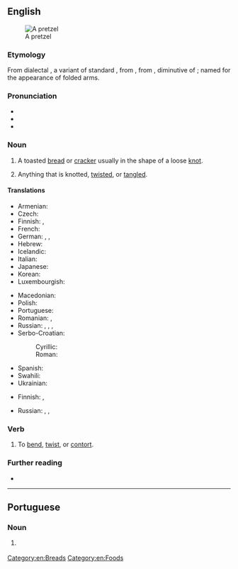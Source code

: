 ==English==
{{was wotd|2007|August|18}}
[[Image:Pretzel 01-14.jpg|thumb|A pretzel]]

===Etymology===
From dialectal {{bor|en|de|Pretzel}}, a variant of standard {{m|de|Brezel}}, from {{der|en|goh|brezzila}}, from {{der|en|ML.|brachiatellum}}, diminutive of {{der|en|la|bracchium||arm}}; named for the appearance of folded arms.

===Pronunciation===
* {{IPA|/ˈpɹɛt.səl/|[ˈpʰɹɛʔt͡sɫ̩]|lang=en}}
* {{audio|en-us-pretzel.ogg|Audio (US)|lang=en}}
* {{audio|en-au-pretzel.ogg|Audio (AU)|lang=en}}

===Noun===
{{en-noun}}

# {{lb|en|culinary}} A toasted [[bread]] or [[cracker]] usually in the shape of a loose [[knot]].
# {{lb|en|by extension}} Anything that is knotted, [[twist]]ed, or [[tangle]]d.

====Translations====
{{trans-top|toasted bread or cracker in the shape of a knot}}
* Armenian: {{t|hy|բրեցել}}
* Czech: {{t+|cs|preclík|m}}
* Finnish: {{t+|fi|rinkeli}}, {{t|fi|viipurinrinkeli}}
* French: {{t+|fr|bretzel|m}}
* German: {{t+|de|Brezel|f|n}}, {{t|de|Pretzel|f|n}}, {{t+|de|Breze|f}}
* Hebrew: {{t|he|בייגלה|m|tr=béigele}}
* Icelandic: {{t+|is|kringla|f}}
* Italian: {{t+|it|brezel}}
* Japanese: {{t|ja|プレッツェル|tr=purettseru}}
* Korean: {{t|ko|브레첼}}
* Luxembourgish: {{t|lb|Bretzel|f}}
{{trans-mid}}
* Macedonian: {{t|mk|перек|m|sc=Cyrl}}
* Polish: {{t+|pl|precel}}
* Portuguese: {{t|pt|pretzel|m}}
* Romanian: {{t+|ro|covrigel|m}}, {{t+|ro|covrig|m}}
* Russian: {{t+|ru|кре́ндель|m}}, {{t+|ru|кренделёк|m}}, {{qualifier|German style}} {{t|ru|пре́цель}}, {{t+|ru|бре́цель|m}}
* Serbo-Croatian:
*: Cyrillic: {{t|sh|пѐре̄ц|m}}
*: Roman: {{t+|sh|pèrēc|m}}
* Spanish: {{t+|es|pretzel|m}}
* Swahili: {{t|sw|pretseli}}
* Ukrainian: {{t|uk|бре́цель|m}}
{{trans-bottom}}

{{trans-top|anything that is knotted, twisted, or tangled}}
* Finnish: {{t+|fi|solmu}}, {{t+|fi|hässäkkä}}
{{trans-mid}}
* Russian: {{t+|ru|кре́ндель|m}}, {{t+|ru|бу́блик|m}}, {{t+|ru|бара́нка|f}}
{{trans-bottom}}

===Verb===
{{en-verb|pretzels|pretzelling|pres_ptc2=pretzeling|pres_ptc2_qual=US|pretzelled|past2=pretzeled|past2_qual=US}}

# {{lb|en|transitive|North American|informal}} To [[bend]], [[twist]], or [[contort]].
#: {{syn|en|bend|twist|contort}}
#: {{ux|en|They discovered a snake '''pretzelled''' into knots.}}

===Further reading===
* {{pedia}}

[[Category:en:Breads]]
[[Category:en:Foods]]

----

==Portuguese==

===Noun===
{{pt-noun|m|s}}

# {{l|en|pretzel}} {{gloss|toasted bread or cracker in the shape of a knot}}